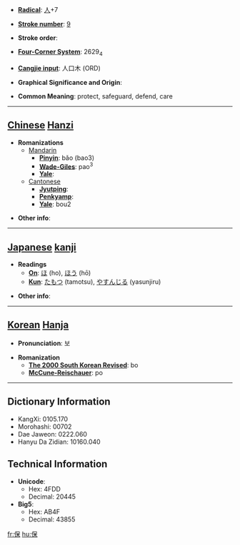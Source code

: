 * '''[[Wiktionary:Chinese radical index| Radical]]''': [[Wiktionary:Chinese radical index 人|人]]+7

* '''[[Wiktionary:Chinese total strokes index|Stroke number]]''': [[Wiktionary:Chinese total strokes index 9|9]]

* '''Stroke order''': 

* '''[[Wiktionary:Chinese four corner index|Four-Corner System]]''': 2629<sub>4</sub>

* '''[[Wiktionary:Chinese Cangjie index|Cangjie input]]''': 人口木 (ORD)

* '''Graphical Significance and Origin''': 

* '''Common Meaning''': protect, safeguard, defend, care

----

== [[Chinese]] [[Hanzi]] ==

* '''Romanizations'''
** [[Mandarin]]
*** '''[[Pinyin]]''': bǎo (bao3)
*** '''[[Wade-Giles]]''': pao<sup>3</sup>
*** '''[[Yale]]''': 
**[[Cantonese]]
***'''[[Jyutping]]''':
***'''[[Penkyamp]]''': 
***'''[[Yale]]''': bou2

* '''Other info''': 

----

== [[Japanese]] [[kanji]] ==

* '''Readings'''
** '''[[On]]''': [[ほ]] (ho), [[ほう]] (hō)
** '''[[Kun]]''': [[たもつ]] (tamotsu), [[やすんじる]] (yasunjiru)

* '''Other info''':  

----

== [[Korean]] [[Hanja]] ==

* '''Pronunciation''': 보

* '''Romanization'''
** '''[[The 2000 South Korean Revised Romanization|The 2000 South Korean Revised]]''': bo
** '''[[McCune-Reischauer]]''': po

----

== Dictionary Information ==

* KangXi: 0105.170
* Morohashi: 00702
* Dae Jaweon: 0222.060
* Hanyu Da Zidian: 10160.040

== Technical Information ==

* '''Unicode''':
** Hex: 4FDD
** Decimal: 20445
* '''Big5''':
** Hex: AB4F
** Decimal: 43855

[[fr:保]]
[[hu:保]]